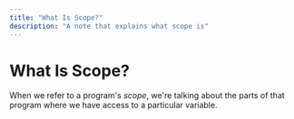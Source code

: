 ```yaml
---
title: "What Is Scope?"
description: "A note that explains what scope is"
---
```


<Tag tag="Programming"/>

# What Is Scope?

<TimeStamp updated="February 27, 2022, 9:20  PM ET"/>

When we refer to a program's _scope_, we're talking 
about the parts of that program where we have access
to a particular variable.